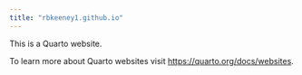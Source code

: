 ```yaml
---
title: "rbkeeney1.github.io"
---
```


This is a Quarto website.

To learn more about Quarto websites visit <https://quarto.org/docs/websites>.
